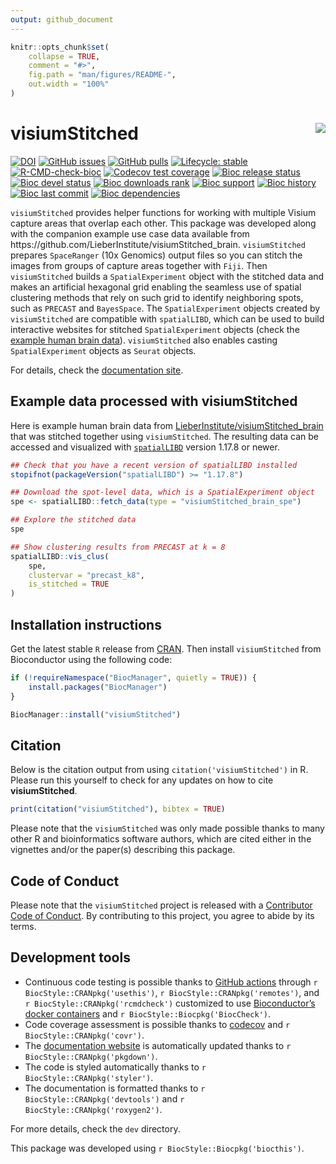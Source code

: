 ```yaml
---
output: github_document
---
```


<!-- README.md is generated from README.Rmd. Please edit that file -->

```r
knitr::opts_chunk$set(
    collapse = TRUE,
    comment = "#>",
    fig.path = "man/figures/README-",
    out.width = "100%"
)
```

# visiumStitched <img src="man/figures/logo.png" align="right" />

<!-- badges: start -->
[![DOI](https://zenodo.org/badge/709323164.svg)](https://zenodo.org/doi/10.5281/zenodo.13012339)
[![GitHub issues](https://img.shields.io/github/issues/LieberInstitute/visiumStitched)](https://github.com/LieberInstitute/visiumStitched/issues)
[![GitHub pulls](https://img.shields.io/github/issues-pr/LieberInstitute/visiumStitched)](https://github.com/LieberInstitute/visiumStitched/pulls)
[![Lifecycle: stable](https://img.shields.io/badge/lifecycle-stable-brightgreen.svg)](https://lifecycle.r-lib.org/articles/stages.html#stable)
[![R-CMD-check-bioc](https://github.com/LieberInstitute/visiumStitched/actions/workflows/check-bioc.yml/badge.svg)](https://github.com/LieberInstitute/visiumStitched/actions/workflows/check-bioc.yml)
[![Codecov test coverage](https://codecov.io/gh/LieberInstitute/visiumStitched/branch/devel/graph/badge.svg)](https://app.codecov.io/gh/LieberInstitute/visiumStitched?branch=devel)
[![Bioc release status](http://www.bioconductor.org/shields/build/release/bioc/visiumStitched.svg)](https://bioconductor.org/checkResults/release/bioc-LATEST/visiumStitched)
[![Bioc devel status](http://www.bioconductor.org/shields/build/devel/bioc/visiumStitched.svg)](https://bioconductor.org/checkResults/devel/bioc-LATEST/visiumStitched)
[![Bioc downloads rank](https://bioconductor.org/shields/downloads/release/visiumStitched.svg)](http://bioconductor.org/packages/stats/bioc/visiumStitched/)
[![Bioc support](https://bioconductor.org/shields/posts/visiumStitched.svg)](https://support.bioconductor.org/tag/visiumStitched)
[![Bioc history](https://bioconductor.org/shields/years-in-bioc/visiumStitched.svg)](https://bioconductor.org/packages/release/bioc/html/visiumStitched.html#since)
[![Bioc last commit](https://bioconductor.org/shields/lastcommit/devel/bioc/visiumStitched.svg)](http://bioconductor.org/checkResults/devel/bioc-LATEST/visiumStitched/)
[![Bioc dependencies](https://bioconductor.org/shields/dependencies/release/visiumStitched.svg)](https://bioconductor.org/packages/release/bioc/html/visiumStitched.html#since)
<!-- badges: end -->

`visiumStitched` provides helper functions for working with	multiple Visium
capture areas that overlap each other. This package was developed along with
the companion example use case data available from
https://github.com/LieberInstitute/visiumStitched_brain. `visiumStitched`
prepares `SpaceRanger` (10x Genomics) output files so you can stitch the images
from groups of capture areas together with `Fiji`. Then `visiumStitched` builds
a `SpatialExperiment` object with the stitched data and makes an artificial
hexagonal grid enabling the seamless use of spatial clustering methods that rely
on such grid to identify neighboring spots, such as `PRECAST` and `BayesSpace`.
The `SpatialExperiment` objects created by `visiumStitched` are compatible with
`spatialLIBD`, which can be used to build interactive websites for stitched
`SpatialExperiment` objects (check the
[example human brain data](https://libd.shinyapps.io/visiumStitched_brain)).
`visiumStitched` also enables casting `SpatialExperiment` objects as `Seurat`
objects.

For details, check the
[documentation site](http://research.libd.org/visiumStitched/).

## Example data processed with visiumStitched

Here is example human brain data from
[LieberInstitute/visiumStitched_brain](https://github.com/LieberInstitute/visiumStitched_brain)
that was stitched together using `visiumStitched`. The resulting data can be
accessed and visualized with
[`spatialLIBD`](https://research.libd.org/spatialLIBD/) version 1.17.8 or newer.

```r
## Check that you have a recent version of spatialLIBD installed
stopifnot(packageVersion("spatialLIBD") >= "1.17.8")

## Download the spot-level data, which is a SpatialExperiment object
spe <- spatialLIBD::fetch_data(type = "visiumStitched_brain_spe")

## Explore the stitched data
spe

## Show clustering results from PRECAST at k = 8
spatialLIBD::vis_clus(
    spe,
    clustervar = "precast_k8",
    is_stitched = TRUE
)
```


## Installation instructions

Get the latest stable `R` release from [CRAN](http://cran.r-project.org/). Then
install `visiumStitched` from Bioconductor using the following code:

```r
if (!requireNamespace("BiocManager", quietly = TRUE)) {
    install.packages("BiocManager")
}

BiocManager::install("visiumStitched")
```

## Citation

Below is the citation output from using `citation('visiumStitched')` in R.
Please run this yourself to check for any updates on how to cite
__visiumStitched__.

```r
print(citation("visiumStitched"), bibtex = TRUE)
```

Please note that the `visiumStitched` was only made possible thanks to many
other R and bioinformatics software authors, which are cited either in the
vignettes and/or the paper(s) describing this package.

## Code of Conduct

Please note that the `visiumStitched` project is released with a
[Contributor Code of Conduct](http://bioconductor.org/about/code-of-conduct/).
By contributing to this project, you agree to abide by its terms.

## Development tools

* Continuous code testing is possible thanks to [GitHub actions](https://www.tidyverse.org/blog/2020/04/usethis-1-6-0/)  through `r BiocStyle::CRANpkg('usethis')`, `r BiocStyle::CRANpkg('remotes')`, and `r BiocStyle::CRANpkg('rcmdcheck')` customized to use [Bioconductor's docker containers](https://www.bioconductor.org/help/docker/) and `r BiocStyle::Biocpkg('BiocCheck')`.
* Code coverage assessment is possible thanks to [codecov](https://codecov.io/gh) and `r BiocStyle::CRANpkg('covr')`.
* The [documentation website](http://LieberInstitute.github.io/visiumStitched) is automatically updated thanks to `r BiocStyle::CRANpkg('pkgdown')`.
* The code is styled automatically thanks to `r BiocStyle::CRANpkg('styler')`.
* The documentation is formatted thanks to `r BiocStyle::CRANpkg('devtools')` and `r BiocStyle::CRANpkg('roxygen2')`.

For more details, check the `dev` directory.

This package was developed using `r BiocStyle::Biocpkg('biocthis')`.

